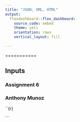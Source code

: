 ```yaml
---
title: "JSON, XML, HTML"
output: 
  flexdashboard::flex_dashboard:
    source_code: embed
    theme: yeti
    orientation: rows
    vertical_layout: fill
    
---
```


===========

Inputs {.sidebar data-width=300}
-----------------------------------------------------------------------

### Assignment 6
### Anthony Munoz



``{r}

```

